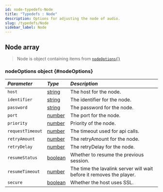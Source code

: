 ```yaml
---
id: node-typedefs-Node
title: "Typedefs : Node"
description: Options for adjusting the node of audio.
slug: /typedefs/Node
sidebar_label: Node
---
```



## Node <span className="info badge">array</span>

> Node is object containing items from [`nodeOptions{}`](#nodeOptions)

### nodeOptions <span className="info badge">object</span> {#nodeOptions}

| <i className="fa-solid fa-hashtag"/> Parameter | <i className="fa-solid fa-font"/> Type                                                              | <i className="fa-solid fa-list"/> Description                        |
| :--------------------------------------------- | :-------------------------------------------------------------------------------------------------- | :------------------------------------------------------------------- |
| `host`                                         | [string](https://developer.mozilla.org/en-US/docs/Web/JavaScript/Reference/Global_Objects/String)   | The host for the node.                                               |
| `identifier`                                   | [string](https://developer.mozilla.org/en-US/docs/Web/JavaScript/Reference/Global_Objects/String)   | The identifier for the node.                                         |
| `password`                                     | [string](https://developer.mozilla.org/en-US/docs/Web/JavaScript/Reference/Global_Objects/String)   | The password for the node.                                           |
| `port`                                         | [number](https://developer.mozilla.org/en-US/docs/Web/JavaScript/Reference/Global_Objects/Number)   | The port for the node.                                               |
| `priority`                                     | [number](https://developer.mozilla.org/en-US/docs/Web/JavaScript/Reference/Global_Objects/Number)   | Priority of the node.                                                |
| `requestTimeout`                               | [number](https://developer.mozilla.org/en-US/docs/Web/JavaScript/Reference/Global_Objects/Number)   | The timeout used for api calls.                                      |
| `retryAmount`                                  | [number](https://developer.mozilla.org/en-US/docs/Web/JavaScript/Reference/Global_Objects/Number)   | The retryAmount for the node.                                        |
| `retryDelay`                                   | [number](https://developer.mozilla.org/en-US/docs/Web/JavaScript/Reference/Global_Objects/Number)   | The retryDelay for the node.                                         |
| `resumeStatus`                                 | [boolean](https://developer.mozilla.org/en-US/docs/Web/JavaScript/Reference/Global_Objects/Boolean) | Whether to resume the previous session.                              |
| `resumeTimeout`                                | [number](https://developer.mozilla.org/en-US/docs/Web/JavaScript/Reference/Global_Objects/Number)   | The time the lavalink server will wait before it removes the player. |
| `secure`                                       | [boolean](https://developer.mozilla.org/en-US/docs/Web/JavaScript/Reference/Global_Objects/Boolean) | Whether the host uses SSL.                                           |
